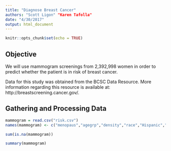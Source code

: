 ```yaml
---
title: "Diagnose Breast Cancer"
authors: "Scott Ligon" "Karen Tafolla"
date: "4/30/2017"
output: html_document
---
```


```r
knitr::opts_chunk$set(echo = TRUE)
```

## Objective
We will use mammogram screenings from 2,392,998 women in order to predict whether the patient is in risk of breast cancer. 

Data for this study was obtained from the BCSC Data Resource. More information regarding this resource is available at: http://breastscreening.cancer.gov/.

## Gathering and Processing Data


```r
mammogram = read.csv("risk.csv")
names(mammogram) <- c("menopaus","agegrp","density","race","Hispanic","bmi","agefirst","nrelbc","brstproc","lastmamm","surgmeno","hrt","invasive","cancer","training","count")

sum(is.na(mammogram))
```


```r
summary(mammogram)
```


